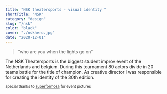 ```yaml
---
title: "NSK theatersports - visual identity "
shortTitle: "NSK"
category: "design"
slug: "/nsk"
color: "black"
cover: "./nskhero.jpg"
date: "2020-12-01"
---
```


> “who are you when the lights go on”

The NSK Theatersports  is the biggest student improv event of the Netherlands and belgium.
During this tournament 80 actors divide in 20 teams battle for the title of champion.
As creative director I was responsible for creating the identity of the 30th edition.


<sub>special thanks to [superformosa](https://www.superformosa.nl/) for event pictures</sub>